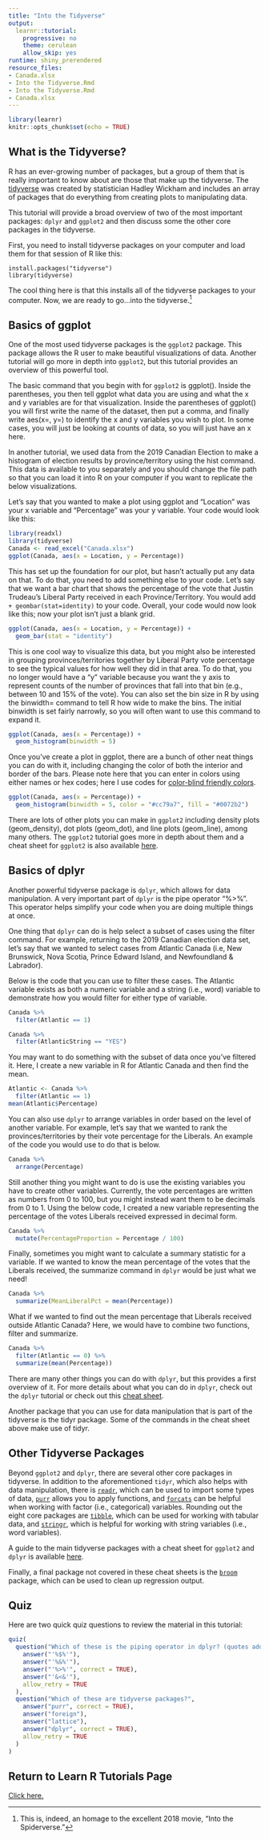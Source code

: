```yaml
---
title: "Into the Tidyverse"
output:
  learnr::tutorial:
    progressive: no
    theme: cerulean
    allow_skip: yes
runtime: shiny_prerendered
resource_files:
- Canada.xlsx
- Into the Tidyverse.Rmd
- Into the Tidyverse.Rmd
- Canada.xlsx
---
```


```r
library(learnr)
knitr::opts_chunk$set(echo = TRUE)
```

## What is the Tidyverse?
R has an ever-growing number of packages, but a group of them that is really important to know about are those that make up the tidyverse. The [tidyverse](https://www.tidyverse.org/) was created by statistician Hadley Wickham and includes an array of packages that do everything from creating plots to manipulating data. 

This tutorial will provide a broad overview of two of the most important packages: `dplyr` and `ggplot2` and then discuss some the other core packages in the tidyverse.

First, you need to install tidyverse packages on your computer and load them for that session of R like this:
```
install.packages("tidyverse")
library(tidyverse)
```
The cool thing here is that this installs all of the tidyverse packages to your computer. Now, we are ready to go...into the tidyverse.^[This is, indeed, an homage to the excellent 2018 movie, "Into the Spiderverse."]

## Basics of ggplot

One of the most used tidyverse packages is the `ggplot2` package. This package allows the R user to make beautiful visualizations of data. Another tutorial will go more in depth into `ggplot2`, but this tutorial provides an overview of this powerful tool.

The basic command that you begin with for `ggplot2` is ggplot(). Inside the parentheses, you then tell ggplot what data you are using and what the x and y variables are for that visualization. Inside the parentheses of ggplot() you will first write the name of the dataset, then put a comma, and finally write aes(x=, y=) to identify the x and y variables you wish to plot. In some cases, you will just be looking at counts of data, so you will just have an x here.

In another tutorial, we used data from the 2019 Canadian Election to make a histogram of election results by province/territory using the hist command. This data is available to you separately and you should change the file path so that you can load it into R on your computer if you want to replicate the below visualizations.

Let's say that you wanted to make a plot using ggplot and "Location" was your x variable and "Percentage" was your y variable. Your code would look like this:

```r
library(readxl)
library(tidyverse)
Canada <- read_excel("Canada.xlsx")
ggplot(Canada, aes(x = Location, y = Percentage))
```

This has set up the foundation for our plot, but hasn't actually put any data on that. To do that, you need to add something else to your code. Let's say that we want a bar chart that shows the percentage of the vote that Justin Trudeau's Liberal Party received in each Province/Territory. You would add ``` + geombar(stat=identity)``` to your code. Overall, your code would now look like this; now your plot isn't just a blank grid.

```r
ggplot(Canada, aes(x = Location, y = Percentage)) +
  geom_bar(stat = "identity")
```

This is one cool way to visualize this data, but you might also be interested in grouping provinces/territories together by Liberal Party vote percentage to see the typical values for how well they did in that area. To do that, you no longer would have a "y" variable because you want the y axis to represent counts of the number of provinces that fall into that bin (e.g., between 10 and 15% of the vote). You can also set the bin size in R by using the binwidth= command to tell R how wide to make the bins. The initial binwidth is set fairly narrowly, so you will often want to use this command to expand it. 

```r
ggplot(Canada, aes(x = Percentage)) +
  geom_histogram(binwidth = 5)
```

Once you've create a plot in ggplot, there are a bunch of other neat things you can do with it, including changing the color of both the interior and border of the bars. Please note here that you can enter in colors using either names or hex codes; here I use codes for [color-blind friendly colors](https://www.color-hex.com/color-palette/49436).
```r
ggplot(Canada, aes(x = Percentage)) +
  geom_histogram(binwidth = 5, color = "#cc79a7", fill = "#0072b2")
```


There are lots of other plots you can make in `ggplot2` including density plots (geom_density), dot plots (geom_dot), and line plots (geom_line), among many others. The `ggplot2` tutorial goes more in depth about them and a cheat sheet for `ggplot2` is also available [here](https://rstudio.com/wp-content/uploads/2015/03/ggplot2-cheatsheet.pdf).

## Basics of dplyr
Another powerful tidyverse package is `dplyr`, which allows for data manipulation. A very important part of `dplyr` is the pipe operator "%>%". This operator helps simplify your code when you are doing multiple things at once. 

One thing that `dplyr` can do is help select a subset of cases using the filter command. For example, returning to the 2019 Canadian election data set, let's say that we wanted to select cases from Atlantic Canada (i.e, New Brunswick, Nova Scotia, Prince Edward Island, and Newfoundland & Labrador). 

Below is the code that you can use to filter these cases. The Atlantic variable exists as both a numeric variable and a string (i.e., word) variable to demonstrate how you would filter for either type of variable.

```r
Canada %>%
  filter(Atlantic == 1)

Canada %>%
  filter(AtlanticString == "YES")
```

You may want to do something with the subset of data once you've filtered it. Here, I create a new variable in R for Atlantic Canada and then find the mean.
```r
Atlantic <- Canada %>%
  filter(Atlantic == 1)
mean(Atlantic$Percentage)
```

You can also use `dplyr` to arrange variables in order based on the level of another variable. For example, let's say that we wanted to rank the provinces/territories by their vote percentage for the Liberals. An example of the code you would use to do that is below.

```r
Canada %>%
  arrange(Percentage)
```
Still another thing you might want to do is use the existing variables you have to create other variables. Currently, the vote percentages are written as numbers from 0 to 100, but you might instead want them to be decimals from 0 to 1. Using the below code, I created a new variable representing the percentage of the votes Liberals received expressed in decimal form. 

```r
Canada %>%
  mutate(PercentageProportion = Percentage / 100)
```
Finally, sometimes you might want to calculate a summary statistic for a variable. If we wanted to know the mean percentage of the votes that the Liberals received, the summarize command in `dplyr` would be just what we need!

```r
Canada %>%
  summarize(MeanLiberalPct = mean(Percentage))
```
What if we wanted to find out the mean percentage that Liberals received outside Atlantic Canada? Here, we would have to combine two functions, filter and summarize.

```r
Canada %>%
  filter(Atlantic == 0) %>%
  summarize(mean(Percentage))
```

There are many other things you can do with `dplyr`, but this provides a first overview of it. For more details about what you can do in `dplyr`, check out the `dplyr` tutorial or check out this [cheat sheet](https://rstudio.com/wp-content/uploads/2015/02/data-wrangling-cheatsheet.pdf). 

Another package that you can use for data manipulation that is part of the tidyverse is the tidyr package. Some of the commands in the cheat sheet above make use of tidyr.

## Other Tidyverse Packages
Beyond `ggplot2` and `dplyr`, there are several other core packages in tidyverse. In addition to the aforementioned `tidyr`, which also helps with data manipulation, there is [`readr`](https://github.com/rstudio/cheatsheets/raw/master/data-import.pdf), which can be used to import some types of data, [`purr`](https://github.com/rstudio/cheatsheets/raw/master/purrr.pdf) allows you to apply functions, and [`forcats`](https://github.com/rstudio/cheatsheets/raw/master/factors.pdf) can be helpful when working with factor (i.e., categorical) variables. Rounding out the eight core packages are [`tibble`](https://github.com/rstudio/cheatsheets/raw/master/data-import.pdf), which can be used for working with tabular data, and [`stringr`](https://github.com/rstudio/cheatsheets/raw/master/strings.pdf), which is helpful for working with string variables (i.e., word variables). 

A guide to the main tidyverse packages with a cheat sheet for `ggplot2` and `dplyr` is available [here](https://s3.amazonaws.com/assets.datacamp.com/blog_assets/Tidyverse+Cheat+Sheet.pdf).

Finally, a final package not covered in these cheat sheets is the [`broom`](https://cran.r-project.org/web/packages/broom/vignettes/broom.html) package, which can be used to clean up regression output. 

## Quiz
Here are two quick quiz questions to review the material in this tutorial:

```r
quiz(
  question("Which of these is the piping operator in dplyr? (quotes added and should not be considered part of operator)",
    answer("'%$%'"),
    answer("'%&%'"),
    answer("'%>%'", correct = TRUE),
    answer("'&<&'"),
    allow_retry = TRUE
  ),
  question("Which of these are tidyverse packages?",
    answer("purr", correct = TRUE),
    answer("foreign"),
    answer("lattice"),
    answer("dplyr", correct = TRUE),
    allow_retry = TRUE
  )
)
```

## Return to Learn R Tutorials Page

[Click here.](https://duke-learning-r.netlify.app)